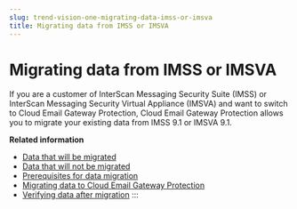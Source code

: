```yaml
---
slug: trend-vision-one-migrating-data-imss-or-imsva
title: Migrating data from IMSS or IMSVA
---
```

# Migrating data from IMSS or IMSVA

If you are a customer of InterScan Messaging Security Suite (IMSS) or InterScan Messaging Security Virtual Appliance (IMSVA) and want to switch to Cloud Email Gateway Protection, Cloud Email Gateway Protection allows you to migrate your existing data from IMSS 9.1 or IMSVA 9.1.

**Related information**

- [Data that will be migrated](data-that-will-be-migrated.mdx)
- [Data that will not be migrated](data-not-migrated-email-security.mdx)
- [Prerequisites for data migration](prerequisites-for-data-migration.mdx)
- [Migrating data to Cloud Email Gateway Protection](migrating-data.mdx)
- [Verifying data after migration](verifying-data-after-migration.mdx)
:::
